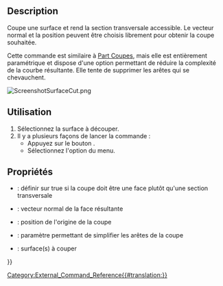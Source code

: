 <languages/>

{{Docnav/fr
|[[CurvedShapes_InterpolatedMiddle/fr|InterpolatedMiddle]]
|
|[[CurvedShapes_Workbench/fr|CurvedShapes]]
|IconL=CurvedShapes_InterpolatedMiddle.svg
|IconR=
|IconC=CurvedShapes_workbench_icon.svg
}}

{{GuiCommand/fr
|Name=CurvedShapes SurfaceCut
|Name/fr=CurvedShapes SurfaceCut
|MenuLocation=Curved Shapes → Surface Cut
|Workbenches=[[CurvedShapes Workbench/fr|CurvedShapes]]
|Shortcut=
|SeeAlso=
}}

==Description==

Coupe une surface et rend la section transversale accessible. Le vecteur normal et la position peuvent être choisis librement pour obtenir la coupe souhaitée.

Cette commande est similaire à [[Part_CrossSections/fr|Part Coupes]], mais elle est entièrement paramétrique et dispose d'une option permettant de réduire la complexité de la courbe résultante. Elle tente de supprimer les arêtes qui se chevauchent.

[[File:ScreenshotSurfaceCut.png|none|thumb]]
{{Caption|Image d'un projet FreeCAD simple avec deux esquisses réalisées à l'aide SurfaceCut sur une surface}}

<span id="Usage"></span>
==Utilisation==

# Sélectionnez la surface à découper.
# Il y a plusieurs façons de lancer la commande :
#* Appuyez sur le bouton {{Button|[[Image:CurvedShapes_SurfaceCut.svg|16px]] [[CurvedShapes_SurfaceCut/fr|Surface Cut]]}}.
#* Sélectionnez l'option {{MenuCommand|Curved Shapes → [[Image:CurvedShapes_SurfaceCut.svg|16px]] Surface Cut}} du menu.

<span id="Properties"></span>
==Propriétés==

<div class="mw-translate-fuzzy">
{{Properties_Title|Interpolated Middle}}
</div>

* {{PropertyData|Face}} : définir sur true si la coupe doit être une face plutôt qu'une section transversale
* {{PropertyData|Normal}} : vecteur normal de la face résultante
* {{PropertyData|Position}} : position de l'origine de la coupe
* {{PropertyData|Simplify}} : paramètre permettant de simplifier les arêtes de la coupe
* {{PropertyData|Surfaces}} : surface(s) à couper


{{Docnav/fr
|[[CurvedShapes_InterpolatedMiddle/fr|InterpolatedMiddle]]
|
|[[CurvedShapes_Workbench/fr|CurvedShapes]]
|IconL=CurvedShapes_InterpolatedMiddle.svg
|IconR=
|IconC=CurvedShapes_workbench_icon.svg
}}

{{Userdocnavi{{#translation:}}}}
[[Category:External_Command_Reference{{#translation:}}]]